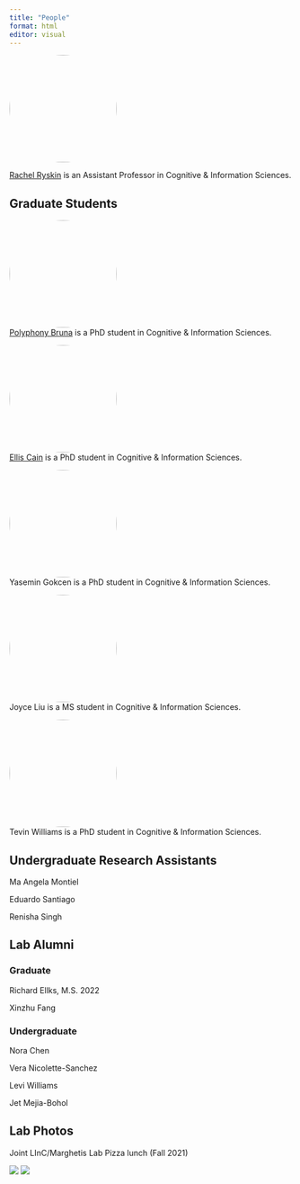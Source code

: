 ```yaml
---
title: "People"
format: html
editor: visual
---
```



<div>

![](img/avatar.jpg){style="border-radius: 50%;" width="191"}\

[Rachel Ryskin](http://rachelrysk.in) is an Assistant Professor in
Cognitive & Information Sciences.

</div>

## Graduate Students

::: {layout-ncol="2"}
![](img/Bruna_profile.jpg){style="border-radius: 50%;" width="191"}\
[Polyphony Bruna](https://www.linkedin.com/in/polyphonyjbruna/) is a PhD
student in Cognitive & Information Sciences.
:::

::: {layout-ncol="2"}
![](img/avatar_cain.jpeg){style="border-radius: 50%;" width="191"}\
[Ellis Cain](https://ellisc.dev/) is a PhD student in Cognitive &
Information Sciences.
:::

::: {layout-ncol="2"}
![](img/gokcen.jpg){style="border-radius: 50%;" width="191"}\
Yasemin Gokcen is a PhD student in Cognitive & Information Sciences.
:::

::: {layout-ncol="2"}
![](img/avatar_liu.jpg){style="border-radius: 50%;" width="191"}\
Joyce Liu is a MS student in Cognitive & Information Sciences.
:::

::: {layout-ncol="2"}
![](img/avatar_williams.jpeg){style="border-radius: 50%;" width="191"}\
Tevin Williams is a PhD student in Cognitive & Information Sciences.
:::

## Undergraduate Research Assistants

Ma Angela Montiel

Eduardo Santiago

Renisha Singh

## Lab Alumni

### Graduate

Richard Ellks, M.S. 2022

Xinzhu Fang

### Undergraduate

Nora Chen

Vera Nicolette-Sanchez

Levi Williams

Jet Mejia-Bohol

## Lab Photos

Joint LInC/Marghetis Lab Pizza lunch (Fall 2021)

![](img/fall2021_pizza.jpg)
![](img/fall2021_pizza2.jpg)
